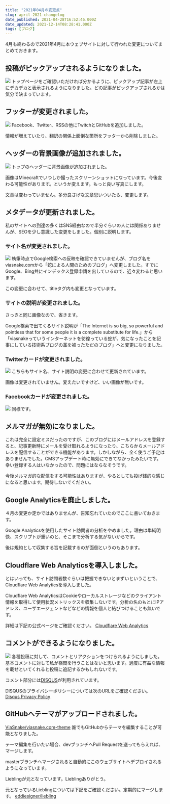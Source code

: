 ```yaml
---
title: "2021年04月の変更点"
slug: april-2021-changelog
date_published: 2021-04-28T16:52:46.000Z
date_updated: 2021-12-14T08:28:41.000Z
tags: [ブログ]
---
```


4月も終わるので2021年4月に本ウェブサイトに対して行われた変更についてまとめておきます。

## 投稿がピックアップされるようになりました。
![](https://i.imgur.com/HIZpuFb.png)
トップページをご確認いただければ分かるように、ピックアップ記事が左上にデカデカと表示されるようになりました。どの記事がピックアップされるかは気分で決まっています。

## フッターが変更されました。
![](https://i.imgur.com/eMbJm0G.png)
Facebook、Twitter、RSSの他にTwitchとGitHubを追加しました。

情報が増えていたり、翻訳の関係上面倒な箇所をフッターから削除しました。

## ヘッダーの背景画像が追加されました。
![](https://i.imgur.com/zETt901.png)
トップのヘッダーに背景画像が追加されました。

画像はMinecraftでいつしか撮ったスクリーンショットになっています。今後変わる可能性があります。というか変えます。もっと良い写真にします。

文章は変わっていません。多分良さげな文章思いついたら、変更します。

## メタデータが更新されました。

私のサイトへの到達の多くはSNS経由なので半分ぐらいの人には関係ありませんが、SEOを少し意識した変更をしました。個別に説明します。

### サイト名が変更されました。
![](https://i.imgur.com/B0125Qo.png)
執筆時点でGoogle検索への反映を確認できていませんが、ブログ名をviasnake.comから「蛇による人間のためのブログ」へ変更しました。すでにGoogle、Bing共にインデックス登録申請を出しているので、近々変わると思います。

この変更に合わせて、titleタグ内も変更となっています。

### サイトの説明が変更されました。

さっきと同じ画像なので、省きます。

Google検索で出てくるサイト説明が「The Internet is so big, so powerful and pointless that for some people it is a complete substitute for life.」から「viasnakeっていうインターネットを彷徨っている蛇が、気になったことを記事にしている技術系ブログの革を被ったただのブログ」へと変更になりました。

### Twitterカードが変更されました。
![](https://i.imgur.com/iuPUyLT.png)
こちらもサイト名、サイト説明の変更に合わせて更新されています。

画像は変更されていません。変えたいですけど、いい画像が無いです。

### Facebookカードが変更されました。
![](https://i.imgur.com/NYLhojS.png)
同様です。

## メルマガが無効になりました。

これは完全に設定ミスだったのですが、このブログにはメールアドレスを登録すると、記事更新時にメールを受け取れるようになったり、こちらからメールアドレスを配信することができる機能があります。しかしながら、全く使うご予定はありませんでした。CMSアップデート時に無効にできてなかったみたいです。幸い登録する人はいなかったので、問題にはならなそうです。

今後メルマガ的な配信をする可能性はありますが、やるとしても投げ銭的な感じになると思います。期待しないでください。

## Google Analyticsを廃止しました。

４月の変更か定かではありませんが、告知忘れていたのでここに書いておきます。

Google Analyticsを使用したサイト訪問者の分析をやめました。理由は単純明快、スクリプトが重いのと、そこまで分析する気がないからです。

後は規約として収集する旨を記載するのが面倒というのもあります。

## Cloudflare Web Analyticsを導入しました。

とはいっても、サイト訪問者数ぐらいは把握できないとまずいということで、Cloudflare Web Analyticsを導入しました。

Cloudflare Web AnalyticsはCookieやローカルストレージなどのクライアント情報を取得して使用状況メトリックスを収集しないです。分析の名のもとにIPアドレス、ユーザエージェントなどなどの情報を個人と結びつけることも無いです。

詳細は下記の公式ページをご確認ください。
[Cloudflare Web Analytics](https://www.cloudflare.com/web-analytics/)
## コメントができるようになりました。
![](https://i.imgur.com/RBa4Lte.png)
各種投稿に対して、コメントとリアクションをつけられるようにしました。基本コメントに対して私が検閲を行うことはないと思います。適度に有益な情報を載せといてくれると投稿に追記するかもしれないです。

コメント部分には[DISQUS](https://disqus.com/)が利用されています。

DISQUSのプライバシーポリシーについては次のURLをご確認ください。
[Disqus Privacy Policy](https://help.disqus.com/en/articles/1717103-disqus-privacy-policy)
## GitHubへテーマがアップロードされました。
[ViaSnake/viasnake.com-theme](https://github.com/ViaSnake/viasnake.com-theme)
誰でもGitHubからテーマを編集することが可能となりました。

テーマ編集を行いたい場合、devブランチへPull Requestを送ってもらえれば、マージします。

masterブランチへマージされると自動的にこのウェブサイトへデプロイされるようになっています。

Lieblingが元となっています。Lieblingありがとう。

元となっているLieblingについては下記をご確認ください。定期的にマージします。
[eddiesigner/liebling](https://github.com/eddiesigner/liebling)
